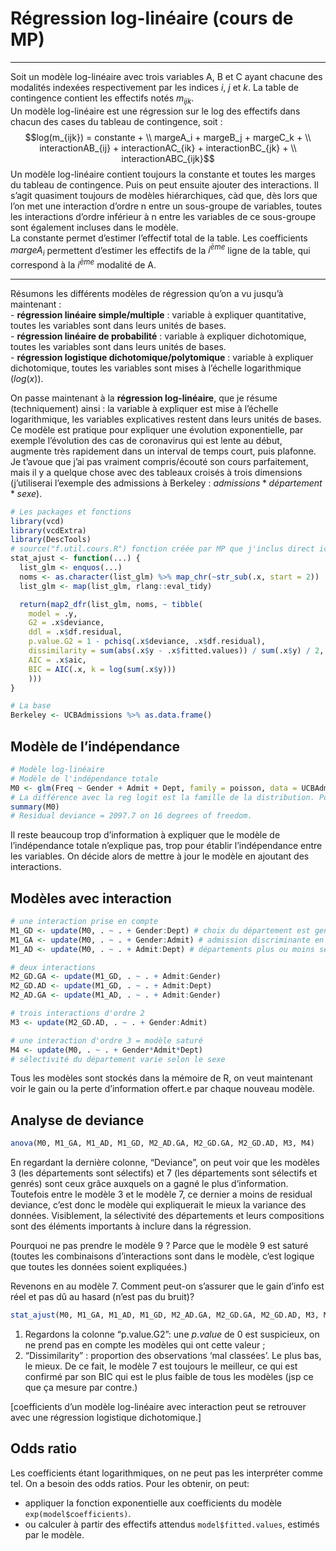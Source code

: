 
# Régression log-linéaire (cours de MP) {#log-lin}

------------------------------------------------------------------------

Soit un modèle log-linéaire avec trois variables A, B et C ayant chacune des modalités indexées respectivement par les indices $i$, $j$ et $k$. La table de contingence contient les effectifs notés $m_{ijk}$.\
Un modèle log-linéaire est une régression sur le log des effectifs dans chacun des cases du tableau de contingence, soit : $$log(m_{ijk}) = constante + \\ margeA_i + margeB_j + margeC_k + \\ interactionAB_{ij} + interactionAC_{ik} + interactionBC_{jk} + \\ interactionABC_{ijk}$$ Un modèle log-linéaire contient toujours la constante et toutes les marges du tableau de contingence. Puis on peut ensuite ajouter des interactions. Il s'agit quasiment toujours de modèles hiérarchiques, càd que, dès lors que l'on met une interaction d'ordre n entre un sous-groupe de variables, toutes les interactions d'ordre inférieur à n entre les variables de ce sous-groupe sont également incluses dans le modèle.\
La constante permet d'estimer l'effectif total de la table. Les coefficients $margeA_i$ permettent d'estimer les effectifs de la $i^{ème}$ ligne de la table, qui correspond à la $i^{ème}$ modalité de A.

------------------------------------------------------------------------

Résumons les différents modèles de régression qu'on a vu jusqu'à maintenant :\
- **régression linéaire simple/multiple** : variable à expliquer quantitative, toutes les variables sont dans leurs unités de bases.\
- **régression linéaire de probabilité** : variable à expliquer dichotomique, toutes les variables sont dans leurs unités de bases.\
- **régression logistique dichotomique/polytomique** : variable à expliquer dichotomique, toutes les variables sont mises à l'échelle logarithmique ($log(x)$).

On passe maintenant à la **régression log-linéaire**, que je résume (techniquement) ainsi : la variable à expliquer est mise à l'échelle logarithmique, les variables explicatives restent dans leurs unités de bases. Ce modèle est pratique pour expliquer une évolution exponentielle, par exemple l'évolution des cas de coronavirus qui est lente au début, augmente très rapidement dans un interval de temps court, puis plafonne.\
Je t'avoue que j'ai pas vraiment compris/écouté son cours parfaitement, mais il y a quelque chose avec des tableaux croisés à trois dimensions (j'utiliserai l'exemple des admissions à Berkeley : $admissions*département*sexe$).

```r
# Les packages et fonctions
library(vcd)
library(vcdExtra)
library(DescTools)
# source("f.util.cours.R") fonction créée par MP que j'inclus direct ici
stat_ajust <- function(...) {
  list_glm <- enquos(...)
  noms <- as.character(list_glm) %>% map_chr(~str_sub(.x, start = 2))
  list_glm <- map(list_glm, rlang::eval_tidy)

  return(map2_dfr(list_glm, noms, ~ tibble(
    model = .y,
    G2 = .x$deviance,
    ddl = .x$df.residual,
    p.value.G2 = 1 - pchisq(.x$deviance, .x$df.residual),
    dissimilarity = sum(abs(.x$y - .x$fitted.values)) / sum(.x$y) / 2,
    AIC = .x$aic,
    BIC = AIC(.x, k = log(sum(.x$y)))
    )))
}

# La base
Berkeley <- UCBAdmissions %>% as.data.frame()
```

## Modèle de l'indépendance

```r
# Modèle log-linéaire
# Modèle de l'indépendance totale
M0 <- glm(Freq ~ Gender + Admit + Dept, family = poisson, data = UCBAdmissions)
# La différence avec la reg logit est la famille de la distribution. Pour la reg logit, on avait family=binomial, ici on a family=poisson.
summary(M0)
# Residual deviance = 2097.7 on 16 degrees of freedom.
```

Il reste beaucoup trop d'information à expliquer que le modèle de l'indépendance totale n'explique pas, trop pour établir l'indépendance entre les variables. On décide alors de mettre à jour le modèle en ajoutant des interactions.

## Modèles avec interaction

```r
# une interaction prise en compte
M1_GD <- update(M0, . ~ . + Gender:Dept) # choix du département est genré
M1_GA <- update(M0, . ~ . + Gender:Admit) # admission discriminante en fonction du sexe
M1_AD <- update(M0, . ~ . + Admit:Dept) # départements plus ou moins selectifs

# deux interactions
M2_GD.GA <- update(M1_GD, . ~ . + Admit:Gender)
M2_GD.AD <- update(M1_GD, . ~ . + Admit:Dept)
M2_AD.GA <- update(M1_AD, . ~ . + Admit:Gender)

# trois interactions d'ordre 2
M3 <- update(M2_GD.AD, . ~ . + Gender:Admit)

# une interaction d'ordre 3 = modèle saturé
M4 <- update(M0, . ~ . + Gender*Admit*Dept) 
# sélectivité du département varie selon le sexe
```

Tous les modèles sont stockés dans la mémoire de R, on veut maintenant voir le gain ou la perte d'information offert.e par chaque nouveau modèle.

## Analyse de deviance {#analyse-de-deviance}

```r
anova(M0, M1_GA, M1_AD, M1_GD, M2_AD.GA, M2_GD.GA, M2_GD.AD, M3, M4)
```

En regardant la dernière colonne, "Deviance", on peut voir que les modèles 3 (les départements sont sélectifs) et 7 (les départements sont sélectifs et genrés) sont ceux grâce auxquels on a gagné le plus d'information. Toutefois entre le modèle 3 et le modèle 7, ce dernier a moins de residual deviance, c'est donc le modèle qui expliquerait le mieux la variance des données. Visiblement, la sélectivité des départements et leurs compositions sont des éléments importants à inclure dans la régression.

Pourquoi ne pas prendre le modèle 9 ? Parce que le modèle 9 est saturé (toutes les combinaisons d'interactions sont dans le modèle, c'est logique que toutes les données soient expliquées.)

Revenons en au modèle 7. Comment peut-on s'assurer que le gain d'info est réel et pas dû au hasard (n'est pas du bruit)?

```r
stat_ajust(M0, M1_GA, M1_AD, M1_GD, M2_AD.GA, M2_GD.GA, M2_GD.AD, M3, M4)
```

(1) Regardons la colonne "p.value.G2": une $p.value$ de 0 est suspicieux, on ne prend pas en compte les modèles qui ont cette valeur ;\
(2) "Dissimilarity" : proportion des observations 'mal classées'. Le plus bas, le mieux. De ce fait, le modèle 7 est toujours le meilleur, ce qui est confirmé par son BIC qui est le plus faible de tous les modèles (jsp ce que ça mesure par contre.)

[coefficients d'un modèle log-linéaire avec interaction peut se retrouver avec une régression logistique dichotomique.]

## Odds ratio

Les coefficients étant logarithmiques, on ne peut pas les interpréter comme tel. On a besoin des odds ratios. Pour les obtenir, on peut:

* appliquer la fonction exponentielle aux coefficients du modèle `exp(model$coefficients)`.
* ou calculer à partir des effectifs attendus `model$fitted.values`, estimés par le modèle.
